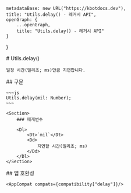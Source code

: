
    metadataBase: new URL("https://kbotdocs.dev"),
    title: "Utils.delay() - 레거시 API",
    openGraph: {
        ...openGraph,
        title: "Utils.delay() - 레거시 API"
    }
}

<Section>
    # Utils.delay()

    일정 시간(밀리초; ms)만큼 지연합니다.
</Section>
<Section>
    ## 구문

    ~~~js
    Utils.delay(mil: Number);
    ~~~

    <Section>
        ### 매개변수

        <Dl>
            <Dt>`mil`</Dt>
            <Dd>
                지연할 시간(밀리초; ms)
            </Dd>
        </Dl>
    </Section>
</Section>
<Section>
    ## 앱 호환성

    <AppCompat compats={compatibility["delay"]}/>
</Section>